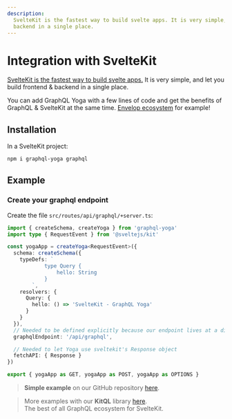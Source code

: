 ```yaml
---
description:
  SvelteKit is the fastest way to build svelte apps. It is very simple, and let you build frontend &
  backend in a single place.
---
```


# Integration with SvelteKit

[SvelteKit is the fastest way to build svelte apps.](https://kit.svelte.dev) It is very simple, and
let you build frontend & backend in a single place.

You can add GraphQL Yoga with a few lines of code and get the benefits of GraphQL & SvelteKit at the
same time. [Envelop ecosystem](https://www.envelop.dev) for example!

## Installation

In a SvelteKit project:

```sh npm2yarn
npm i graphql-yoga graphql
```

## Example

### Create your graphql endpoint

Create the file `src/routes/api/graphql/+server.ts`:

```ts filename="src/routes/api/graphql/+server.ts"
import { createSchema, createYoga } from 'graphql-yoga'
import type { RequestEvent } from '@sveltejs/kit'

const yogaApp = createYoga<RequestEvent>({
  schema: createSchema({
    typeDefs: `
			type Query {
				hello: String
			}
		`,
    resolvers: {
      Query: {
        hello: () => 'SvelteKit - GraphQL Yoga'
      }
    }
  }),
  // Needed to be defined explicitly because our endpoint lives at a different path other than `/graphql`
  graphqlEndpoint: '/api/graphql',

  // Needed to let Yoga use sveltekit's Response object
  fetchAPI: { Response }
})

export { yogaApp as GET, yogaApp as POST, yogaApp as OPTIONS }
```

> **Simple example** on our GitHub repository
> [here](https://github.com/graphql-hive/graphql-yoga/tree/main/examples/sveltekit).

> More examples with our **KitQL** library [here](https://github.com/jycouet/kitql). <br /> The best
> of all GraphQL ecosystem for SvelteKit.
